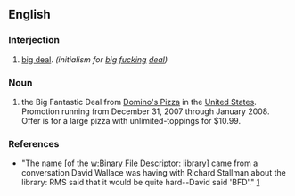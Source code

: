 ==English==

===Interjection===
{{en-intj}}

# {{idiom|jocular}} [[big deal]].  ''(initialism for [[big]] [[fucking]] [[deal]])''

===Noun===
# the Big Fantastic Deal from [[Domino's Pizza]] in the [[United States]]. Promotion running from December 31, 2007 through January 2008. Offer is for a large pizza with unlimited-toppings for $10.99.

===References===
*"The name [of the [[w:Binary File Descriptor:]] library] came from a conversation David Wallace was having with Richard Stallman about the library: RMS said that it would be quite hard--David said 'BFD'." [http://www.gnu.org/software/binutils/manual/bfd-2.9.1/html_mono/bfd.html#SEC2]